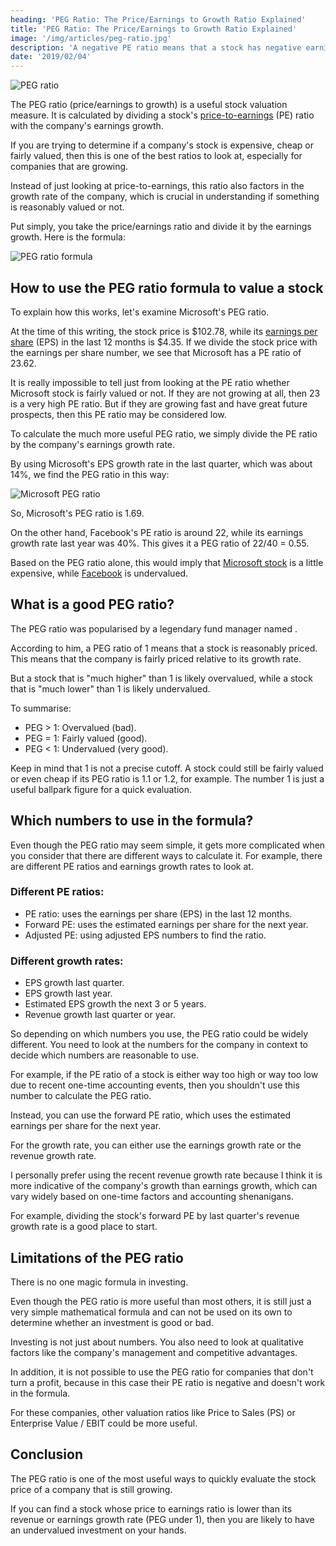 ```yaml
---
heading: 'PEG Ratio: The Price/Earnings to Growth Ratio Explained'
title: 'PEG Ratio: The Price/Earnings to Growth Ratio Explained'
image: '/img/articles/peg-ratio.jpg'
description: 'A negative PE ratio means that a stock has negative earnings. In other words, the company was unprofitable and lost money in the past 12 months.'
date: '2019/02/04'
---
```


<img src="/img/articles/peg-ratio.jpg" alt="PEG ratio" width={1200} height={627} />

The PEG ratio (price/earnings to growth) is a useful stock valuation measure. It is calculated by dividing a stock's [price-to-earnings](/term/pe-ratio/) (PE) ratio with the company's earnings growth.

If you are trying to determine if a company's stock is expensive, cheap or fairly valued, then this is one of the best ratios to look at, especially for companies that are growing.

Instead of just looking at price-to-earnings, this ratio also factors in the growth rate of the company, which is crucial in understanding if something is reasonably valued or not.

Put simply, you take the price/earnings ratio and divide it by the earnings growth. Here is the formula:

<img src="/img/articles/peg-ratio-formula.png" alt="PEG ratio formula" width={480} height={159} loading="lazy" />

## How to use the PEG ratio formula to value a stock

To explain how this works, let's examine Microsoft's PEG ratio.

At the time of this writing, the stock price is $102.78, while its [earnings per share](/term/eps-earnings-per-share/) (EPS) in the last 12 months is $4.35. If we divide the stock price with the earnings per share number, we see that Microsoft has a PE ratio of 23.62.

It is really impossible to tell just from looking at the PE ratio whether Microsoft stock is fairly valued or not. If they are not growing at all, then 23 is a very high PE ratio. But if they are growing fast and have great future prospects, then this PE ratio may be considered low.

To calculate the much more useful PEG ratio, we simply divide the PE ratio by the company's earnings growth rate.

By using Microsoft's EPS growth rate in the last quarter, which was about 14%, we find the PEG ratio in this way:

<img src="/img/articles/msft-peg-ratio.png" alt="Microsoft PEG ratio" width={871} height={126} loading="lazy" />

So, Microsoft's PEG ratio is 1.69.

On the other hand, Facebook's PE ratio is around 22, while its earnings growth rate last year was 40%. This gives it a PEG ratio of 22/40 = 0.55.

Based on the PEG ratio alone, this would imply that [Microsoft stock](/stocks/msft/) is a little expensive, while [Facebook](/stocks/fb/) is undervalued.

## What is a good PEG ratio?

The PEG ratio was popularised by a legendary fund manager named <External url="https://en.wikipedia.org/wiki/Peter_Lynch" text="Peter Lynch" />.

According to him, a PEG ratio of 1 means that a stock is reasonably priced. This means that the company is fairly priced relative to its growth rate.

But a stock that is "much higher" than 1 is likely overvalued, while a stock that is "much lower" than 1 is likely undervalued.

To summarise:

-  PEG > 1: Overvalued (bad).
-  PEG = 1: Fairly valued (good).
-  PEG < 1: Undervalued (very good).

Keep in mind that 1 is not a precise cutoff. A stock could still be fairly valued or even cheap if its PEG ratio is 1.1 or 1.2, for example. The number 1 is just a useful ballpark figure for a quick evaluation.

## Which numbers to use in the formula?

Even though the PEG ratio may seem simple, it gets more complicated when you consider that there are different ways to calculate it. For example, there are different PE ratios and earnings growth rates to look at.

### Different PE ratios:

-  PE ratio: uses the earnings per share (EPS) in the last 12 months.
-  Forward PE: uses the estimated earnings per share for the next year.
-  Adjusted PE: using adjusted EPS numbers to find the ratio.

### Different growth rates:

-  EPS growth last quarter.
-  EPS growth last year.
-  Estimated EPS growth the next 3 or 5 years.
-  Revenue growth last quarter or year.

So depending on which numbers you use, the PEG ratio could be widely different. You need to look at the numbers for the company in context to decide which numbers are reasonable to use.

For example, if the PE ratio of a stock is either way too high or way too low due to recent one-time accounting events, then you shouldn't use this number to calculate the PEG ratio.

Instead, you can use the forward PE ratio, which uses the estimated earnings per share for the next year.

For the growth rate, you can either use the earnings growth rate or the revenue growth rate.

I personally prefer using the recent revenue growth rate because I think it is more indicative of the company's growth than earnings growth, which can vary widely based on one-time factors and accounting shenanigans.

For example, dividing the stock's forward PE by last quarter's revenue growth rate is a good place to start.

## Limitations of the PEG ratio

There is no one magic formula in investing.

Even though the PEG ratio is more useful than most others, it is still just a very simple mathematical formula and can not be used on its own to determine whether an investment is good or bad.

Investing is not just about numbers. You also need to look at qualitative factors like the company's management and competitive advantages.

In addition, it is not possible to use the PEG ratio for companies that don't turn a profit, because in this case their PE ratio is negative and doesn't work in the formula.

For these companies, other valuation ratios like Price to Sales (PS) or Enterprise Value / EBIT could be more useful.

## Conclusion

The PEG ratio is one of the most useful ways to quickly evaluate the stock price of a company that is still growing.

If you can find a stock whose price to earnings ratio is lower than its revenue or earnings growth rate (PEG under 1), then you are likely to have an undervalued investment on your hands.
